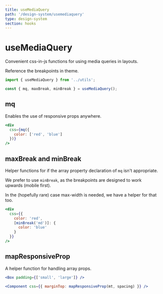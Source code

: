 ```yaml
---
title: useMediaQuery
path: '/design-system/usemediaquery'
type: design-system
section: hooks
---
```


# useMediaQuery

Convenient css-in-js functions for using media queries in layouts.

Reference the breakpoints in theme.

```jsx
import { useMediaQuery } from '../utils';

const { mq, maxBreak, minBreak } = useMediaQuery();
```

## mq

Enables the use of responsive props anywhere.

```jsx
<div
  css={mq({
    color: ['red', 'blue']
  })}
/>
```

## maxBreak and minBreak

Helper functions for if the array property declaration of `mq` isn't appropriate.

We prefer to use `minBreak`, as the breakpoints are designed to work upwards (mobile first).

In the (hopefully rare) case max-width is needed, we have a helper for that too.

```jsx
<div
  css={{
    color: 'red',
    [minBreak('md')]: {
      color: 'blue'
    }
  }}
/>
```

## mapResponsiveProp

A helper function for handling array props.

```jsx
<Box padding={['small', 'large']} />
```

```jsx
<Component css={{ marginTop: mapResponsiveProp(mt, spacing) }} />
```
